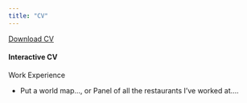 ```yaml
---
title: "CV"
---
```


<a href="CV.pdf#" class="download" title="Download CV as PDF">Download CV</a>			

#### Interactive CV

Work Experience

* Put a world map..., or Panel of all the restaurants I've worked at....





